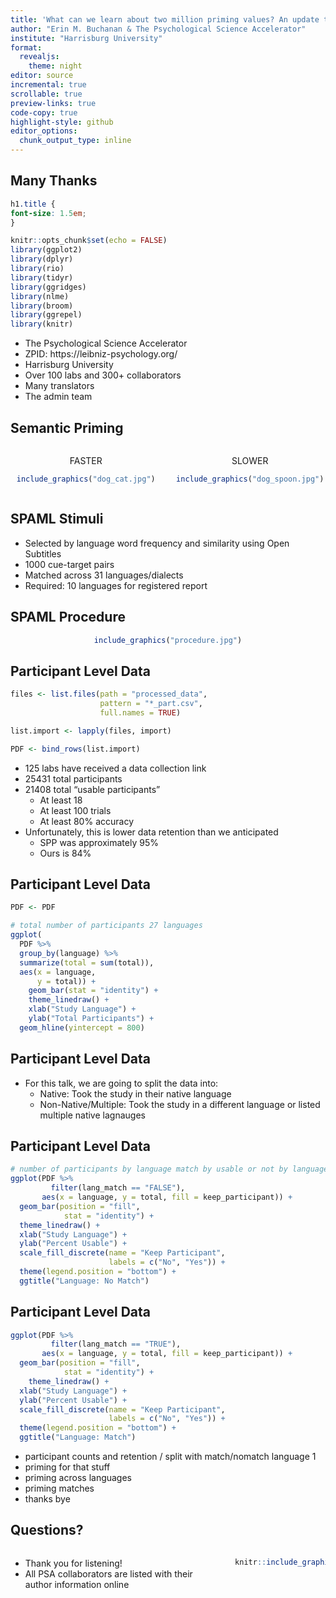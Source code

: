 ```yaml
---
title: 'What can we learn about two million priming values? An update to the Semantic Priming Across Many Languages Project (SPAML)'
author: "Erin M. Buchanan & The Psychological Science Accelerator"
institute: "Harrisburg University"
format: 
  revealjs:
    theme: night
editor: source
incremental: true 
scrollable: true 
preview-links: true
code-copy: true 
highlight-style: github 
editor_options: 
  chunk_output_type: inline
---
```


## Many Thanks{.smaller}

```css
h1.title {
font-size: 1.5em;
}
```

```r
knitr::opts_chunk$set(echo = FALSE)
library(ggplot2)
library(dplyr)
library(rio)
library(tidyr)
library(ggridges)
library(nlme)
library(broom)
library(ggrepel)
library(knitr)
```

- The Psychological Science Accelerator
- ZPID: https://leibniz-psychology.org/
- Harrisburg University
- Over 100 labs and 300+ collaborators
- Many translators
- The admin team 

## Semantic Priming{.smaller} 
:::: {.columns}
::: {.column width="50%"}
<center>
FASTER

```r
include_graphics("dog_cat.jpg")
```
</center>
:::
::: {.column width="50%"}
<center>
SLOWER
```r
include_graphics("dog_spoon.jpg")
```
</center>
:::
::::

## SPAML Stimuli{.smaller}

- Selected by language word frequency and similarity using Open Subtitles 
- 1000 cue-target pairs
- Matched across 31 languages/dialects
- Required: 10 languages for registered report

## SPAML Procedure{.smaller}
<center>
```r
include_graphics("procedure.jpg")
```
</center>

## Participant Level Data{.smaller}

```r
files <- list.files(path = "processed_data",
                    pattern = "*_part.csv",
                    full.names = TRUE)

list.import <- lapply(files, import)

PDF <- bind_rows(list.import) 
```

- 125 labs have received a data collection link
- 25431 total participants 
- 21408 total "usable participants"
  - At least 18
  - At least 100 trials
  - At least 80% accuracy 
- Unfortunately, this is lower data retention than we anticipated 
  - SPP was approximately 95%
  - Ours is 84%
  
## Participant Level Data{.smaller}

```r
PDF <- PDF

# total number of participants 27 languages 
ggplot(
  PDF %>% 
  group_by(language) %>% 
  summarize(total = sum(total)), 
  aes(x = language, 
      y = total)) + 
    geom_bar(stat = "identity") + 
    theme_linedraw() + 
    xlab("Study Language") + 
    ylab("Total Participants") + 
  geom_hline(yintercept = 800)
```

## Participant Level Data{.smaller}

- For this talk, we are going to split the data into:
  - Native: Took the study in their native language
  - Non-Native/Multiple: Took the study in a different language or listed multiple native lagnauges 

## Participant Level Data{.smaller}

```r
# number of participants by language match by usable or not by language
ggplot(PDF %>% 
         filter(lang_match == "FALSE"), 
       aes(x = language, y = total, fill = keep_participant)) + 
  geom_bar(position = "fill",
            stat = "identity") + 
  theme_linedraw() + 
  xlab("Study Language") + 
  ylab("Percent Usable") + 
  scale_fill_discrete(name = "Keep Participant", 
                      labels = c("No", "Yes")) + 
  theme(legend.position = "bottom") + 
  ggtitle("Language: No Match")
```

## Participant Level Data{.smaller}

```r
ggplot(PDF %>% 
         filter(lang_match == "TRUE"), 
       aes(x = language, y = total, fill = keep_participant)) + 
  geom_bar(position = "fill",
            stat = "identity") + 
    theme_linedraw() + 
  xlab("Study Language") + 
  ylab("Percent Usable") + 
  scale_fill_discrete(name = "Keep Participant", 
                      labels = c("No", "Yes")) + 
  theme(legend.position = "bottom") + 
  ggtitle("Language: Match")
```




- participant counts and retention / split with match/nomatch language 1
- priming for that stuff
- priming across languages
- priming matches 
- thanks bye

## Questions?{.smaller}

:::: {.columns}
::: {.column width="70%"}
- Thank you for listening!
- All PSA collaborators are listed with their author information online
:::
::: {.column width="30%"}
```r
knitr::include_graphics("QR_links.png")
```
:::
::::